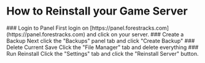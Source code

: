 
# How to Reinstall your Game Server
<Steps>
### Login to Panel
First login on [https://panel.forestracks.com](https://panel.forestracks.com) and click on your server.
### Create a Backup
Next click the "Backups" panel tab and click "Create Backup"
### Delete Current Save
Click the "File Manager" tab and delete everything
### Run Reinstall
Click the "Settings" tab and click the "Reinstall Server" button.
</Steps>
